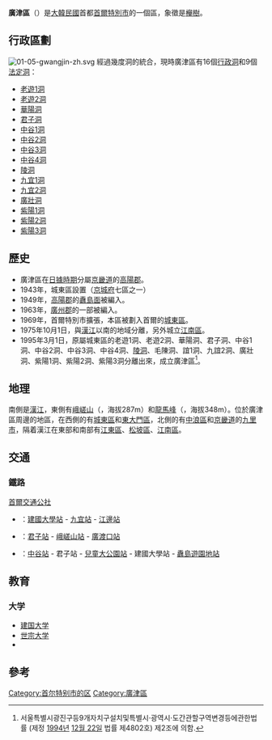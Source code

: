 {{Infobox settlement
| name                    = 廣津區
| settlement_type         = [[韩国行政区划|自治區]]
| translit_lang1          = [[韓語|韓語]]
| translit_lang1_type1    = [[諺文|諺文]]
| translit_lang1_info1    = 광진구
| translit_lang1_type2    = [[朝鮮汉字|漢字]]
| translit_lang1_info2    = 廣津區
| translit_lang1_type3    = {{nowrap|[[文化观光部2000年式|文化观光部2000年式]]}}
| translit_lang1_info3    = Gwangjin-gu
| translit_lang1_type4    = {{nowrap|[[马科恩-赖肖尔表记法|马科恩-赖肖尔表记法]]}}
| translit_lang1_info4    = Kwangjin-gu
| image_skyline           = Konkukuniversitylake.JPG
| image_caption           = 位於[[建國大學|建國大學]]校內的湖畔風景
| image_flag              = Flag of Gwangjin, Seoul.svg
| image_seal              = 
| image_map               = Seoul Gwangjin-gu.svg
| map_caption             = 廣津區在首爾特別市的位置
| subdivision_type        = 國家
| subdivision_name        = {{ROK}}
| subdivision_type1       = [[朝鮮地區|地區]]
| subdivision_name1       = [[韓國首都圈|韓國首都圈]]
| subdivision_type2       = 省級行政區
| subdivision_name2       = [[首爾特別市|首爾特別市]]
| parts_type              = 行政區劃
| parts                   = 15個[[行政洞|行政洞]]
| area_total_km2          = 17.05
| population_total        = 381,568
| population_density_km2  = auto
| leader_title            = 區廳長
| leader_name			  = {{link-ko|金善甲|김선갑}}
| leader_party            = {{MPK}}
| leader_title1           = 國會議員
| leader_name1            = {{ubl|甲：[[全惠淑|全惠淑]]{{small|（{{MPK}}）}}|乙：[[高旼廷|高旼廷]]{{small|（{{MPK}}）}}}}
| blank1_name             = 區樹
| blank1_info             = [[櫸樹|櫸樹]]
| blank2_name             = 區花
| blank2_info             = [[迎紅杜鵑|迎紅杜鵑]]
| blank3_name             = 區鳥
| blank3_info             = [[普通喜鵲|喜鵲]]
}}

'''廣津區'''（{{kor|諺=광진구|漢=廣津區|羅=Gwangjin gu|f=y}}）是[[大韓民國|大韓民國]]首都[[首爾特別市|首爾特別市]]的一個區，象徵是[[櫸樹|櫸樹]]。

== 行政區劃 ==
[[File:01-05-gwangjin-zh.svg|thumb]]
經過幾度洞的統合，現時廣津區有16個[[行政洞|行政洞]]和9個[[法定洞|法定洞]]：

*[[老遊1洞|老遊1洞]]
*[[老遊2洞|老遊2洞]]
*[[華陽洞|華陽洞]]
*[[君子洞|君子洞]]
*[[中谷1洞|中谷1洞]]
*[[中谷2洞|中谷2洞]]
*[[中谷3洞|中谷3洞]]
*[[中谷4洞|中谷4洞]]
*[[陵洞|陵洞]]
*[[九宜1洞|九宜1洞]]
*[[九宜2洞|九宜2洞]]
*[[廣壯洞|廣壯洞]]
*[[紫陽1洞|紫陽1洞]]
*[[紫陽2洞|紫陽2洞]]
*[[紫陽3洞|紫陽3洞]]

== 歷史 ==

* 廣津區在[[朝鮮日據時期|日據時期]]分屬[[京畿道_(日本統治時代)|京畿道]]的[[高陽市|高陽郡]]。
* 1943年，城東區設置（[[京城府|京城府]]七區之一）
* 1949年，[[高陽市|高陽郡]]的[[纛島面|纛島面]]被編入。
* 1963年，[[廣州郡|廣州郡]]的一部被編入。
* 1969年，首爾特別市擴張，本區被劃入首爾的[[城東區_(首爾特別市)|城東區]]。
* 1975年10月1日，與[[漢江_(韓國)|漢江]]以南的地域分離，另外城立[[江南區_(首爾特別市)|江南區]]。
* 1995年3月1日，原屬城東區的老遊1洞、老遊2洞、華陽洞、君子洞、中谷1洞、中谷2洞、中谷3洞、中谷4洞、[[陵洞|陵洞]]、毛陳洞、誼1洞、九誼2洞、廣壯洞、紫陽1洞、紫陽2洞、紫陽3洞分離出來，成立廣津區<ref>서울특별시광진구등9개자치구설치및특별시·광역시·도간관할구역변경등에관한법률 (제정 [[1994년|1994년]] [[12월_22일|12월 22일]] 법률 제4802호) 제2조에 의함.</ref>。

== 地理 ==
南側是[[漢江_(韓國)|漢江]]，東側有[[峨嵯山|峨嵯山]]（{{lang|ko|아차산}}，海拔287m）和[[龍馬峰|龍馬峰]]（{{lang|ko|용마봉}}，海拔348m）。位於廣津區周邊的地區，在西側的有[[城東區_(首爾特別市)|城東區]]和[[東大門區|東大門區]]，北側的有[[中浪區|中浪區]]和[[京畿道|京畿道]]的[[九里市|九里市]]，隔着漢江在東部和南部有[[江東區_(首爾特別市)|江東區]]、[[松坡區|松坡區]]、[[江南區_(首爾特別市)|江南區]]。

== 交通 ==
=== 鐵路 ===
; [[首爾交通公社|首爾交通公社]]
* {{韓國都市鐵道|SM2}}：[[建國大學站|建國大學站]] - [[九宜站|九宜站]] - [[江邊站_(首爾)|江邊站]]
* {{韓國都市鐵道|SM5}}：[[君子站|君子站]] - [[峨嵯山站|峨嵯山站]] - [[廣渡口站|廣渡口站]]
* {{韓國都市鐵道|SM7}}：[[中谷站|中谷站]] - 君子站 - [[兒童大公園站|兒童大公園站]] - 建國大學站 - [[纛島遊園地站|纛島遊園地站]]

== 教育 ==
=== 大学 ===
*[[建国大学|建国大学]]
*[[世宗大学|世宗大学]]
*{{link-ko|世宗網路大學|세종사이버대학교}}

== 參考 ==
{{Commons category|Gwangjin-gu, Seoul}}
{{reflist}}

{{首爾特別市行政區劃}}

{{DEFAULTSORT:Gwangjin-gu}}
[[Category:首尔特别市的区|Category:首尔特别市的区]]
[[Category:廣津區|Category:廣津區]]